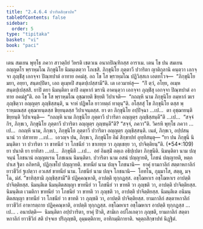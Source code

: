 ```yaml
---
title: "2.4.6.4 ปวาริตสิกฺขาปท"
tableOfContents: false
sidebar:
  order: 5
type: "tipitaka"
basket: "vi"
book: "paci"
---
```



<DynamicBreadcrumb />

<Division number="1037" book="paci">

<Paragraph number="3124" book="paci">
เตน สมเยน พุทฺโธ ภควา สาวตฺถิยํ วิหรติ เชตวเน อนาถปิณฺฑิกสฺส อาราเม. เตน โข ปน สมเยน อญฺญตโร พฺราหฺมโณ ภิกฺขุนิโย นิมนฺเตตฺวา โภเชสิ. ภิกฺขุนิโย ภุตฺตาวี ปวาริตา ญาติกุลานิ คนฺตฺวา เอกจฺจา ภุญฺชิํสุ เอกจฺจา ปิณฺฑปาตํ อาทาย อคมํสุ. อถ โข โส พฺราหฺมโณ ปฏิวิสฺสเก เอตทโวจ—  “ภิกฺขุนิโย มยา, อยฺยา, สนฺตปฺปิตา, เอถ ตุเมฺหปิ สนฺตปฺเปสฺสามี”ติ. เต เอวมาหํสุ—  “กิํ ตฺวํ, อโยฺย, อเมฺห สนฺตปฺเปสฺสสิ. ยาปิ ตยา นิมนฺติตา ตาปิ อมฺหากํ ฆรานิ อาคนฺตฺวา เอกจฺจา ภุญฺชิํสุ เอกจฺจา ปิณฺฑปาตํ อาทาย อคมํสู”ติ. อถ โข โส พฺราหฺมโณ อุชฺฌายติ ขิยฺยติ วิปาเจติ—  “กถญฺหิ นาม ภิกฺขุนิโย อมฺหากํ ฆเร ภุญฺชิตฺวา อญฺญตฺร ภุญฺชิสฺสนฺติ, น จาหํ ปฏิพโล ยาวทตฺถํ ทาตุนฺ”ติ.
</Paragraph>

<Paragraph number="3125" book="paci">
อโสฺสสุํ โข ภิกฺขุนิโย ตสฺส พฺราหฺมณสฺส อุชฺฌายนฺตสฺส ขิยฺยนฺตสฺส วิปาเจนฺตสฺส. ยา ตา ภิกฺขุนิโย อปฺปิจฺฉา …เป…  ตา อุชฺฌายนฺติ ขิยฺยนฺติ วิปาเจนฺติ—  “กถญฺหิ นาม ภิกฺขุนิโย ภุตฺตาวี ปวาริตา อญฺญตฺร ภุญฺชิสฺสนฺตี”ติ …เป…  “สจฺจํ กิร, ภิกฺขเว, ภิกฺขุนิโย ภุตฺตาวี ปวาริตา อญฺญตฺร ภุญฺชนฺตี”ติ? “สจฺจํ, ภควา”ติ. วิครหิ พุทฺโธ ภควา …เป…  กถญฺหิ นาม, ภิกฺขเว, ภิกฺขุนิโย ภุตฺตาวี ปวาริตา อญฺญตฺร ภุญฺชิสฺสนฺติ. เนตํ, ภิกฺขเว, อปฺปสนฺนานํ วา ปสาทาย …เป…  เอวญฺจ ปน, ภิกฺขเว, ภิกฺขุนิโย อิมํ สิกฺขาปทํ อุทฺทิสนฺตุ—
</Paragraph>

</Division>
<Division number="1038" book="paci">

<Paragraph number="3126" book="paci">
<Emphasis>“ยา ปน ภิกฺขุนี นิมนฺติตา วา ปวาริตา วา ขาทนียํ วา โภชนียํ วา ขาเทยฺย วา ภุญฺเชยฺย วา, ปาจิตฺติยนฺ”</Emphasis>ติ. (*54*:<Emphasis>109</Emphasis>)
</Paragraph>

</Division>
<Division number="1039" book="paci">

<Paragraph number="3127" book="paci">
<Emphasis>ยา ปนา</Emphasis>ติ ยา ยาทิสา …เป…  <Emphasis>ภิกฺขุนี</Emphasis>ติ …เป…  อยํ อิมสฺมิํ อตฺเถ อธิปฺเปตา ภิกฺขุนีติ.
</Paragraph>

<Paragraph number="3128" book="paci">
<Emphasis>นิมนฺติตา</Emphasis> นาม ปญฺจนฺนํ โภชนานํ อญฺญตเรน โภชเนน นิมนฺติตา.
</Paragraph>

<Paragraph number="3129" book="paci">
<Emphasis>ปวาริตา</Emphasis> นาม อสนํ ปญฺญายติ, โภชนํ ปญฺญายติ, หตฺถปาเส ฐิตา อภิหรติ, ปฏิกฺเขโป ปญฺญายติ.
</Paragraph>

<Paragraph number="3130" book="paci">
<Emphasis>ขาทนียํ</Emphasis> นาม ปญฺจ โภชนานิ—  ยาคุํ ยามกาลิกํ สตฺตาหกาลิกํ ยาวชีวิกํ ฐเปตฺวา อวเสสํ ขาทนียํ นาม.
</Paragraph>

<Paragraph number="3131" book="paci">
<Emphasis>โภชนียํ</Emphasis> นาม ปญฺจ โภชนานิ—  โอทโน, กุมฺมาโส, สตฺตุ, มจฺโฉ, มํสํ.
</Paragraph>

<Paragraph number="3132" book="paci">
“ขาทิสฺสามิ ภุญฺชิสฺสามี”ติ ปฏิคฺคณฺหาติ, อาปตฺติ ทุกฺกฏสฺส. อชฺโฌหาเร อชฺโฌหาเร อาปตฺติ ปาจิตฺติยสฺส.
</Paragraph>

</Division>
<Division number="1040" book="paci">

<Paragraph number="3133" book="paci">
นิมนฺติเต นิมนฺติตสญฺญา ขาทนียํ วา โภชนียํ วา ขาทติ วา ภุญฺชติ วา, อาปตฺติ ปาจิตฺติยสฺส. นิมนฺติเต เวมติกา ขาทนียํ วา โภชนียํ วา ขาทติ วา ภุญฺชติ วา, อาปตฺติ ปาจิตฺติยสฺส. นิมนฺติเต อนิมนฺติตสญฺญา ขาทนียํ วา โภชนียํ วา ขาทติ วา ภุญฺชติ วา, อาปตฺติ ปาจิตฺติยสฺส.
</Paragraph>

<Paragraph number="3134" book="paci">
ยามกาลิกํ สตฺตาหกาลิกํ ยาวชีวิกํ อาหารตฺถาย ปฏิคฺคณฺหาติ, อาปตฺติ ทุกฺกฏสฺส. อชฺโฌหาเร อชฺโฌหาเร อาปตฺติ ทุกฺกฏสฺส …เป… .
</Paragraph>

</Division>
<Division number="1041" book="paci">

<Paragraph number="3135" book="paci">
อนาปตฺติ—  นิมนฺติตา อปฺปวาริตา, ยาคุํ ปิวติ, สามิเก อปโลเกตฺวา ภุญฺชติ, ยามกาลิกํ สตฺตาหกาลิกํ ยาวชีวิกํ สติ ปจฺจเย ปริภุญฺชติ, อุมฺมตฺติกาย, อาทิกมฺมิกายาติ.

</Paragraph>
</Division>

<Paragraph number="3136" type="center" book="paci">
จตุตฺถสิกฺขาปทํ นิฏฺฐิตํ.
</Paragraph>